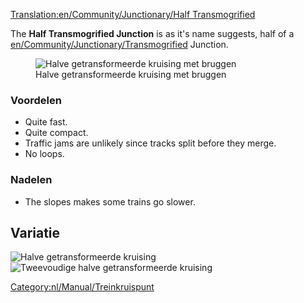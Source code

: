 [[Translation:en/Community/Junctionary/Half Transmogrified]]
{{en/Kruispuntenmenu/l}}

The '''Half Transmogrified Junction''' is as it's name suggests, half of a [[en/Community/Junctionary/Transmogrified]] Junction.

[[File:en/Community/Junctionary/Ttd.half.transmogrified.variant.png|frame|none|Halve getransformeerde kruising met bruggen]]

===Voordelen===
*Quite fast.
*Quite compact.
*Traffic jams are unlikely since tracks split before they merge.
*No loops.

===Nadelen===
*The slopes makes some trains go slower. 

==Variatie==
[[File:en/Community/Junctionary/Ttd.half.transmogrified.original.png|frame|none|Halve getransformeerde kruising]]
[[File:en/Community/Junctionary/Ttd.dual.half.transmogrified.png|frame|none|Tweevoudige halve getransformeerde kruising]]
[[Category:nl/Manual/Treinkruispunt]]